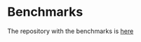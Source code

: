 # Benchmarks

The repository with the benchmarks is [here](https://github.com/remorses/bundless-benchmark)
